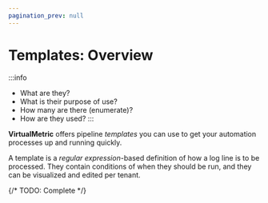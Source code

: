 ```yaml
---
pagination_prev: null
---
```


# Templates: Overview

:::info
* What are they?
* What is their purpose of use?
* How many are there (enumerate)?
* How are they used?
:::

**VirtualMetric** offers pipeline _templates_ you can use to get your automation processes up and running quickly.

A template is a _regular expression_-based definition of how a log line is to be processed. They contain conditions of when they should be run, and they can be visualized and edited per tenant.

{/* TODO: Complete */}